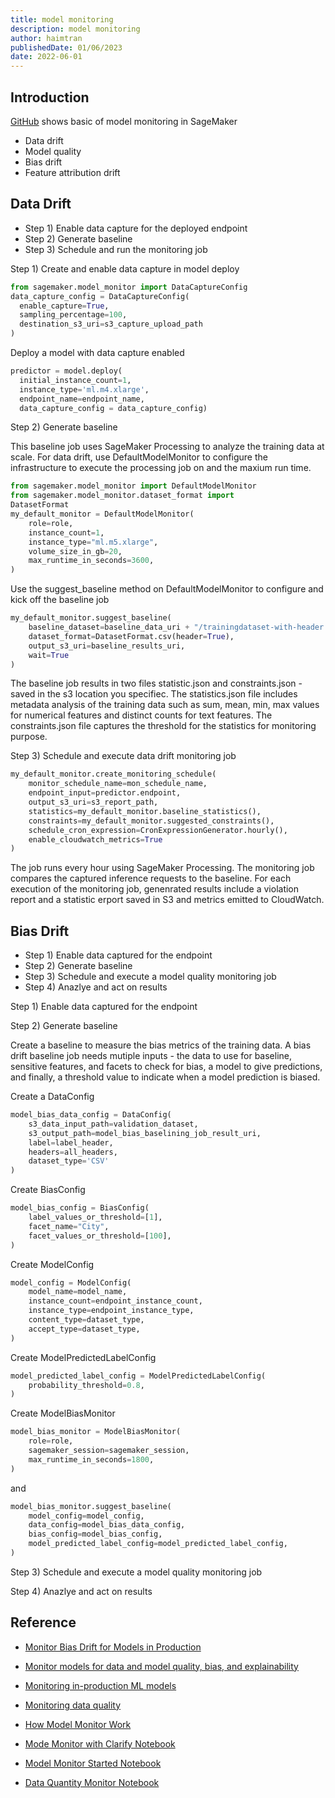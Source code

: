 ```yaml
---
title: model monitoring
description: model monitoring
author: haimtran
publishedDate: 01/06/2023
date: 2022-06-01
---
```


## Introduction

[GitHub]() shows basic of model monitoring in SageMaker

- Data drift
- Model quality
- Bias drift
- Feature attribution drift

## Data Drift

<LinkedImage
  alt="sagemaker model monitor 1"
  src="/thumbnail/sm_model_monitor_1.png"
/>

- Step 1) Enable data capture for the deployed endpoint
- Step 2) Generate baseline
- Step 3) Schedule and run the monitoring job

Step 1) Create and enable data capture in model deploy

```py
from sagemaker.model_monitor import DataCaptureConfig
data_capture_config = DataCaptureConfig(
  enable_capture=True,
  sampling_percentage=100,
  destination_s3_uri=s3_capture_upload_path
)
```

Deploy a model with data capture enabled

```py
predictor = model.deploy(
  initial_instance_count=1,
  instance_type='ml.m4.xlarge',
  endpoint_name=endpoint_name,
  data_capture_config = data_capture_config)
```

Step 2) Generate baseline

This baseline job uses SageMaker Processing to analyze the training data at scale. For data drift, use DefaultModelMonitor to configure the infrastructure to execute the processing job on and the maxium run time.

```py
from sagemaker.model_monitor import DefaultModelMonitor
from sagemaker.model_monitor.dataset_format import
DatasetFormat
my_default_monitor = DefaultModelMonitor(
    role=role,
    instance_count=1,
    instance_type="ml.m5.xlarge",
    volume_size_in_gb=20,
    max_runtime_in_seconds=3600,
)
```

Use the suggest_baseline method on DefaultModelMonitor to configure and kick off the baseline job

```py
my_default_monitor.suggest_baseline(
    baseline_dataset=baseline_data_uri + "/trainingdataset-with-header.csv",
    dataset_format=DatasetFormat.csv(header=True),
    output_s3_uri=baseline_results_uri,
    wait=True
)
```

The baseline job results in two files statistic.json and constraints.json - saved in the s3 location you specifiec. The statistics.json file includes metadata analysis of the training data such as sum, mean, min, max values for numerical features and distinct counts for text features. The constraints.json file captures the threshold for the statistics for monitoring purpose.

Step 3) Schedule and execute data drift monitoring job

```py
my_default_monitor.create_monitoring_schedule(
    monitor_schedule_name=mon_schedule_name,
    endpoint_input=predictor.endpoint,
    output_s3_uri=s3_report_path,
    statistics=my_default_monitor.baseline_statistics(),
    constraints=my_default_monitor.suggested_constraints(),
    schedule_cron_expression=CronExpressionGenerator.hourly(),
    enable_cloudwatch_metrics=True
)
```

The job runs every hour using SageMaker Processing. The monitoring job compares the captured inference requests to the baseline. For each execution of the monitoring job, genenrated results include a violation report and a statistic erport saved in S3 and metrics emitted to CloudWatch.

## Bias Drift

<LinkedImage
  alt="sagemaker model monitor 2"
  src="/thumbnail/sm_model_monitor_1.png"
/>

- Step 1) Enable data captured for the endpoint
- Step 2) Generate baseline
- Step 3) Schedule and execute a model quality monitoring job
- Step 4) Anazlye and act on results

Step 1) Enable data captured for the endpoint

Step 2) Generate baseline

Create a baseline to measure the bias metrics of the training data. A bias drift baseline job needs mutiple inputs - the data to use for baseline, sensitive features, and facets to check for bias, a model to give predictions, and finally, a threshold value to indicate when a model prediction is biased.

Create a DataConfig

```py
model_bias_data_config = DataConfig(
    s3_data_input_path=validation_dataset,
    s3_output_path=model_bias_baselining_job_result_uri,
    label=label_header,
    headers=all_headers,
    dataset_type='CSV'
)
```

Create BiasConfig

```py
model_bias_config = BiasConfig(
    label_values_or_threshold=[1],
    facet_name="City",
    facet_values_or_threshold=[100],
)
```

Create ModelConfig

```py
model_config = ModelConfig(
    model_name=model_name,
    instance_count=endpoint_instance_count,
    instance_type=endpoint_instance_type,
    content_type=dataset_type,
    accept_type=dataset_type,
)
```

Create ModelPredictedLabelConfig

```py
model_predicted_label_config = ModelPredictedLabelConfig(
    probability_threshold=0.8,
)
```

Create ModelBiasMonitor

```py
model_bias_monitor = ModelBiasMonitor(
    role=role,
    sagemaker_session=sagemaker_session,
    max_runtime_in_seconds=1800,
)
```

and

```py
model_bias_monitor.suggest_baseline(
    model_config=model_config,
    data_config=model_bias_data_config,
    bias_config=model_bias_config,
    model_predicted_label_config=model_predicted_label_config,
)
```

Step 3) Schedule and execute a model quality monitoring job

Step 4) Anazlye and act on results

## Reference

- [Monitor Bias Drift for Models in Production](https://docs.aws.amazon.com/sagemaker/latest/dg/clarify-model-monitor-bias-drift.html)

- [Monitor models for data and model quality, bias, and explainability](https://docs.aws.amazon.com/sagemaker/latest/dg/model-monitor.html)

- [Monitoring in-production ML models](https://aws.amazon.com/blogs/machine-learning/monitoring-in-production-ml-models-at-large-scale-using-amazon-sagemaker-model-monitor/)

- [Monitoring data quality](https://aws.amazon.com/blogs/awsmarketplace/monitoring-data-quality-in-third-party-models-with-amazon-sagemaker-model-monitor/)

- [How Model Monitor Work](https://docs.aws.amazon.com/sagemaker/latest/dg/model-monitor.html#model-monitor-how-it-works)

- [Mode Monitor with Clarify Notebook](https://sagemaker-examples.readthedocs.io/en/latest/sagemaker_model_monitor/fairness_and_explainability/SageMaker-Model-Monitor-Fairness-and-Explainability.html)

- [Model Monitor Started Notebook](https://sagemaker-examples.readthedocs.io/en/latest/sagemaker_model_monitor/introduction/SageMaker-ModelMonitoring.html)

- [Data Quantity Monitor Notebook](https://github.com/aws/amazon-sagemaker-examples/blob/main/aws_marketplace/using_model_packages/data_quality_monitoring/monitoring_data_quality_of_models.ipynb)
